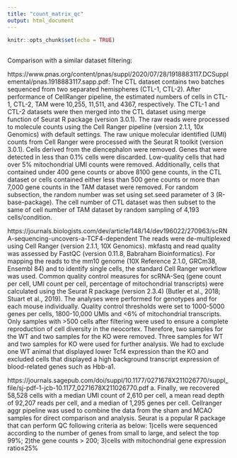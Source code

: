 ```yaml
---
title: "count_matrix_qc"
output: html_document
---
```


```r
knitr::opts_chunk$set(echo = TRUE)
```

##

##

Comparison with a similar dataset filtering:

https://www.pnas.org/content/pnas/suppl/2020/07/28/1918883117.DCSupplemental/pnas.1918883117.sapp.pdf:
The CTL dataset contains two batches sequenced from two separated hemispheres (CTL-1, CTL-2). After
performance of CellRanger pipeline, the estimated numbers of cells in CTL-1, CTL-2, TAM were 10,255,
11,511, and 4367, respectively. The CTL-1 and CTL-2 datasets were then merged into the CTL dataset using
merge function of Seurat R package (version 3.0.1). The raw reads were processed to molecule counts using the
Cell Ranger pipeline (version 2.1.1, 10x Genomics) with default settings. The raw unique molecular identified
(UMI) counts from Cell Ranger were processed with the Seurat R toolkit (version 3.0.1). Cells derived from the
diencephalon were removed. Genes that were detected in less than 0.1% cells were discarded. Low-quality cells
that had over 5% mitochondrial UMI counts were removed. Additionally, cells that contained under 400 gene
counts or above 8100 gene counts, in the CTL dataset or cells contained either less than 500 gene counts or
more than 7,000 gene counts in the TAM dataset were removed. For random subsection, the random number
was set using set.seed parameter of 3 (R-base-package). The cell number of CTL dataset was then subset to the
same of cell number of TAM dataset by random sampling of 4,193 cells/condition.

https://journals.biologists.com/dev/article/148/14/dev196022/270963/scRNA-sequencing-uncovers-a-TCF4-dependent
The reads were de-multiplexed using Cell Ranger (version 2.1.1, 10X Genomics). mkfastq and read quality was assessed by FastQC (version 0.11.8, Babraham Bioinformatics). For mapping the reads to the mm10 genome (10X Reference 2.1.0, GRCm38, Ensembl 84) and to identify single cells, the standard Cell Ranger workflow was used. Common quality control measures for scRNA-Seq (gene count per cell, UMI count per cell, percentage of mitochondrial transcripts) were calculated using the Seurat R package (version 2.3.4) (Butler et al., 2018; Stuart et al., 2019). The analyses were performed for genotypes and for each mouse individually. Quality control thresholds were set to 1000-5000 genes per cells, 1800-10,000 UMIs and <6% of mitochondrial transcripts. Only samples with >500 cells after filtering were used to ensure a complete reproduction of cell diversity in the neocortex. Therefore, two samples for the WT and two samples for the KO were removed. Three samples for WT and two samples for KO were used for further analysis. We had to exclude one WT animal that displayed lower Tcf4 expression than the KO and excluded cells that displayed a high background transcript expression of blood-related genes such as Hbb-a1.

https://journals.sagepub.com/doi/suppl/10.1177/0271678X211026770/suppl_file/sj-pdf-1-jcb-10.1177_0271678X211026770.pdf
a. Finally, we recovered 58,528 cells with a median UMI count of 2,610 per cell, a mean read
depth of 92,207 reads per cell, and a median of 1,295 genes per cell. Cellranger aggr pipeline was used to
combine the data from the sham and MCAO samples for direct comparison and analysis. Seurat is a popular R
package that can perform QC following criteria as below: 1)cells were sequenced according to the number of
genes from small to large, and select the top 99%; 2)the gene counts > 200; 3)cells with mitochondrial gene
expression ratio≤25%

